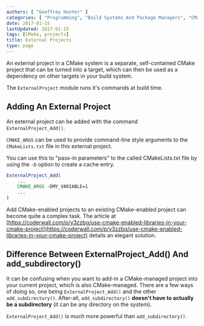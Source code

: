 ```yaml
---
authors: [ "Geoffrey Hunter" ]
categories: [ "Programming", "Build Systems And Package Managers", "CMake" ]
date: 2017-01-15
lastUpdated: 2017-01-15
tags: [CMake, projects]
title: External Projects
type: page
---
```


An external project in a CMake system is a separate, self-contained CMake project that can be turned into a target, which can then be used as a dependency on other targets in your build system.

The `ExternalProject` module runs it's commands at build time.

## Adding An External Project

An external project can be added with the command `ExternalProject_Add()`.

`CMAKE_ARGS` can be used to provide command-line style arguments to the `CMakeLists.txt` file in this external project.

You can use this to "pass-in parameters" to the called CMakeLists.txt file by using the `-D` option to create a cache entry.

```cmake
ExternalProject_Add(
    ...
    CMAKE_ARGS -DMY_VARIABLE=1
    ...
)
```

Add CMake-enabled projects to an existing CMake-enabled project can become quite a complex task. The article at [https://coderwall.com/p/y3zzbq/use-cmake-enabled-libraries-in-your-cmake-project](https://coderwall.com/p/y3zzbq/use-cmake-enabled-libraries-in-your-cmake-project) details an elegant solution.

## Difference Between ExternalProject_Add() And add_subdirectory()

It can be confusing when you want to add-in a CMake-managed project into your current project, which is also CMake-managed. There are a few ways of doing so, one being `ExternalProject_Add()` and the other `add_subdirectory()`. After-all, `add_subdirectory()` **doesn't have to actually be a subdirectory** (it can be any directory on the system).

`ExternalProject_Add()` is much more powerful than `add_subdirectory()`.
